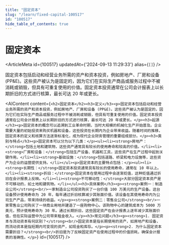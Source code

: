 ```yaml
---
title: "固定资本"
slug: "/learn/fixed-capital-100517"
id: "100517"
hide_table_of_contents: true
---
```



# 固定资本

<ArticleMeta id={100517} updatedAt={'2024-09-13 11:29:33'} alias={`[]`} />
<div className='border-solid border-b border-t-0 my-4 border-[var(--ifm-color-gray-300)]' />

固定资本包括启动和经营业务所需的资产和资本投资，例如房地产、厂房和设备 (PP&E)。这些资产被认为是固定的，因为它们在实际生产商品或服务过程中不被消耗或销毁，但具有可重复使用的价值。固定资本投资通常在公司会计报表上以长期折旧的方式进行核算，最长可达 20 年或更长。

<AIContent content={`<h2>固定资本</h2><h3>定义</h3><p>固定资本包括启动和经营业务所需的资产和资本投资，例如房地产、厂房和设备 (PP&E)。这些资产被认为是固定的，因为它们在实际生产商品或服务过程中不被消耗或销毁，但具有可重复使用的价值。固定资本投资通常在公司会计报表上以长期折旧的方式进行核算，最长可达 20 年或更长。</p><h3>起源</h3><p>固定资本的概念可以追溯到工业革命时期，当时大规模的机械化生产开始普及。企业需要大量的初始投资来购买机器和设备，这些投资在长期内为企业带来收益。随着时间的推移，固定资本的定义和核算方法逐渐标准化，成为现代企业财务管理的重要组成部分。</p><h3>类别与特点</h3><p>固定资本可以分为以下几类：</p><ul><li><strong>房地产：</strong>包括土地和建筑物，这些资产通常具有较长的使用寿命和较高的价值。</li><li><strong>厂房和设备：</strong>包括生产设备、机器和工具，这些资产在生产过程中起到关键作用。</li><li><strong>基础设施：</strong>包括道路、桥梁和电力设施等，这些资产为企业的运营提供支持。</li></ul><p>固定资本的主要特点包括：</p><ul><li><strong>长期性：</strong>固定资本投资通常具有较长的使用寿命，通常在 10 年以上。</li><li><strong>折旧：</strong>固定资本在使用过程中会逐渐贬值，这种贬值通过折旧在会计报表上反映。</li><li><strong>不可移动性：</strong>大部分固定资本资产是不可移动的，如土地和建筑物。</li></ul><h3>具体案例</h3><p><strong>案例一：制造业公司</strong><br/>一家制造业公司投资购买了一台价值 100 万美元的生产设备。这台设备预计使用寿命为 20 年，每年通过折旧核算减少其账面价值。该设备在其使用寿命内为公司生产产品，带来持续的收益。</p><p><strong>案例二：零售业公司</strong><br/>一家零售业公司购买了一块商业用地并建造了一座购物中心。该购物中心的建筑成本为 5000 万美元，预计使用寿命为 30 年。通过长期折旧，这些固定资产在会计报表上逐年减少其账面价值，但在实际运营中为公司带来租金收入。</p><h3>常见问题</h3><p><strong>1. 固定资本与流动资本有何区别？</strong><br/>固定资本是指长期使用的资产，如房地产和设备，而流动资本是指短期内可变现的资产，如现金和库存。</p><p><strong>2. 为什么固定资本需要折旧？</strong><br/>折旧是为了反映固定资产在使用过程中的价值损耗，确保会计报表的准确性。</p>`} id={100517} />
